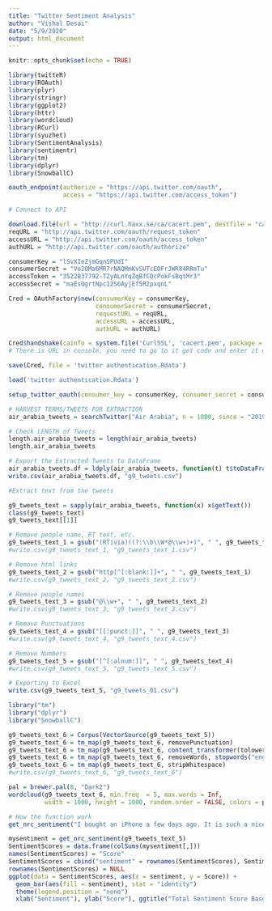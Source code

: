 ---
title: "Twitter Sentiment Analysis"
author: "Vishal Desai"
date: "5/9/2020"
output: html_document
---

```{r setup, include=FALSE}
knitr::opts_chunk$set(echo = TRUE)
```


```{r INSTALL REQUIRED LIBRARIES}

library(twitteR)
library(ROAuth)
library(plyr)
library(stringr)
library(ggplot2)
library(httr)
library(wordcloud)
library(RCurl)
library(syuzhet)
library(SentimentAnalysis)
library(sentimentr)
library(tm)
library(dplyr)
library(SnowballC)

```

```{r ACCESS TWITTER API}

oauth_endpoint(authorize = "https://api.twitter.com/oauth",
               access = "https://api.twitter.com/access_token")

# Connect to API

download.file(url = "http://curl.haxx.se/ca/cacert.pem", destfile = "cacert.pem")
reqURL = "http://api.twitter.com/oauth/request_token"
accessURL = "http://api.twitter.com/oauth/access_token"
authURL = "http://api.twitter.com/oauth/authorize"

```

```{r AUTHORIZE TWITTER API ACCESS}

consumerKey = "lSvXIeZjmGqnSPUdI"
consumerSecret = "Vo2OMa6MR7rNAQMmKvSUTcE0FrJWR84RRmTu"
accessToken = "3522837792-TZyALnYqZqBfCOcPokFsBqtMr3"
accessSecret = "maEsQgrtNpc12S6AyjEf5R2pxqnL"

```

```{r AUTHORIZE TWITTER ACCESS}

Cred = OAuthFactory$new(consumerKey = consumerKey,
                        consumerSecret = consumerSecret,
                        requestURL = reqURL,
                        accessURL = accessURL,
                        authURL = authURL)

Cred$handshake(cainfo = system.file('CurlSSL', 'cacert.pem', package = 'RCurl'))
# There is URL in console, you need to go to it get code and enter it on console.

save(Cred, file = 'twitter authentication.Rdata')

load('twitter authentication.Rdata')

setup_twitter_oauth(consumer_key = consumerKey, consumer_secret = consumerSecret, access_token = accessToken, access_secret = accessSecret)
```

```{r TWEETS EXTRACTION}

# HARVEST TERMS/TWEETS FOR EXTRACTION 
air_arabia_tweets = searchTwitter("Air Arabia", n = 1000, since = "2019-01-01", lang ="en")

# Check LENGTH of Tweets
length.air_arabia_tweets = length(air_arabia_tweets)
length.air_arabia_tweets

# Export the Extracted Tweets to DataFrame
air_arabia_tweets.df = ldply(air_arabia_tweets, function(t) t$toDataFrame())
write.csv(air_arabia_tweets.df, "g9_tweets.csv")

```

```{r EXTRACT TEXT FROM TWEETS}

#Extract text from the tweets

g9_tweets_text = sapply(air_arabia_tweets, function(x) x$getText())
class(g9_tweets_text)
g9_tweets_text[[1]]

```

```{r DATA CLEANING}

# Remove people name, RT text, etc.
g9_tweets_text_1 = gsub("(RT|via)((?:\\b\\W*@\\w+)+)", " ", g9_tweets_text)
#write.csv(g9_tweets_text_1, "g9_tweets_text_1.csv")

# Remove html links
g9_tweets_text_2 = gsub("http[^[:blank:]]+", " ", g9_tweets_text_1)
#write.csv(g9_tweets_text_2, "g9_tweets_text_2.csv")

# Remove people names
g9_tweets_text_3 = gsub("@\\w+", " ", g9_tweets_text_2)
#write.csv(g9_tweets_text_3, "g9_tweets_text_3.csv")

# Remove Punctuations
g9_tweets_text_4 = gsub("[[:punct:]]", " ", g9_tweets_text_3)
#write.csv(g9_tweets_text_4, "g9_tweets_text_4.csv")

# Remove Numbers
g9_tweets_text_5 = gsub("[^[:alnum:]]", " ", g9_tweets_text_4)
#write.csv(g9_tweets_text_5, "g9_tweets_text_5.csv")

# Exporting to Excel
write.csv(g9_tweets_text_5, "g9_tweets_01.csv")

```

```{r CREATE WORDCORPUS CLEANING}

library("tm")
library("dplyr")
library("SnowballC")

g9_tweets_text_6 = Corpus(VectorSource(g9_tweets_text_5))
g9_tweets_text_6 = tm_map(g9_tweets_text_6, removePunctuation)
g9_tweets_text_6 = tm_map(g9_tweets_text_6, content_transformer(tolower))
g9_tweets_text_6 = tm_map(g9_tweets_text_6, removeWords, stopwords("english"))
g9_tweets_text_6 = tm_map(g9_tweets_text_6, stripWhitespace)
#write.csv(g9_tweets_text_6, "g9_tweets_text_6")

```

```{r BUILDING WORD CLOUD}

pal = brewer.pal(8, "Dark2")
wordcloud(g9_tweets_text_6, min.freq  = 5, max.words = Inf,
          width = 1000, height = 1000, random.order = FALSE, colors = pal)

```

```{r SENTIMENT ANALYSIS}

# How the function work
get_nrc_sentiment("I bought an iPhone a few days ago. It is such a nice phone, although a little large. The touch screen is cool. The voice quality is clear too. I simply love it!")

```

```{r RUNNING SENTIMENT ANALYSIS ON OUR DATA}

mysentiment = get_nrc_sentiment(g9_tweets_text_5)
SentimentScores = data.frame(colSums(mysentiment[,]))
names(SentimentScores) = "Score"
SentimentScores = cbind("sentiment" = rownames(SentimentScores), SentimentScores)
rownames(SentimentScores) = NULL
ggplot(data = SentimentScores, aes(x = sentiment, y = Score)) +
  geom_bar(aes(fill = sentiment), stat = "identity")
  theme(legend.position = "none")
  xlab("Sentiment"), ylab("Score"), ggtitle("Total Sentiment Score Based on Tweets")
  
```
